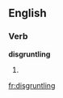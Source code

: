 
==English==

===Verb===
'''disgruntling'''

# {{present participle of|[[disgruntle]]}}

[[fr:disgruntling]]